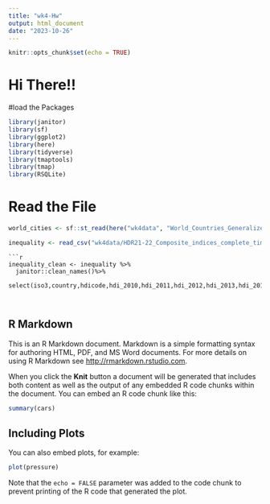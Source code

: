 ```yaml
---
title: "wk4-Hw"
output: html_document
date: "2023-10-26"
---
```


```r
knitr::opts_chunk$set(echo = TRUE)
```
# Hi There!!
#load the Packages
```r
library(janitor)
library(sf)
library(ggplot2)
library(here)
library(tidyverse)
library(tmaptools)
library(tmap)
library(RSQLite)
``` 
# Read the File
```r
world_cities <- sf::st_read(here("wk4data", "World_Countries_Generalized", "World_Countries_Generalized.shp"))
```


```r
inequality <- read_csv("wk4data/HDR21-22_Composite_indices_complete_time_series.csv", locale = locale(encoding = "latin1"), na = "")
```
```
```r
inequality_clean <- inequality %>%
  janitor::clean_names()%>%
  select(iso3,country,hdicode,hdi_2010,hdi_2011,hdi_2012,hdi_2013,hdi_2014,hdi_2015,hdi_2016,hdi_2017,hdi_2018,hdi_2019)
  
```


```r

```

## R Markdown

This is an R Markdown document. Markdown is a simple formatting syntax for authoring HTML, PDF, and MS Word documents. For more details on using R Markdown see <http://rmarkdown.rstudio.com>.

When you click the **Knit** button a document will be generated that includes both content as well as the output of any embedded R code chunks within the document. You can embed an R code chunk like this:

```r
summary(cars)
```

## Including Plots

You can also embed plots, for example:

```r
plot(pressure)
```

Note that the `echo = FALSE` parameter was added to the code chunk to prevent printing of the R code that generated the plot.
